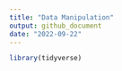 ```yaml
---
title: "Data Manipulation"
output: github_document
date: "2022-09-22"
---
```


```r
library(tidyverse)
```
